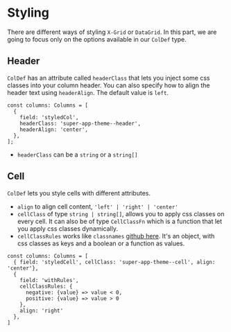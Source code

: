 
<Meta title="1. Docs/10. Styling" component={XGrid} />

# Styling

There are different ways of styling `X-Grid` or `DataGrid`. In this part, we are going to focus only on the options available in our `ColDef` type.

## Header

`ColDef` has an attribute called `headerClass` that lets you inject some css classes into your column header.
You can also specify how to align the header text using `headerAlign`. The default value is `left`.

```tsx
const columns: Columns = [
  {
    field: 'styledCol',
    headerClass: 'super-app-theme--header',
    headerAlign: 'center',
  },
];
```

- `headerClass` can be a `string` or a `string[]`
  <StyleHeaderDemo />

## Cell

`ColDef` lets you style cells with different attributes.

- `align` to align cell content, `'left' | 'right' | 'center'`
- `cellClass` of type `string | string[]`, allows you to apply css classes on every cell. It can also be of type `CellClassFn` which is a function that let you apply css classes dynamically.
- `cellClassRules` works like `classnames` [github here](https://github.com/JedWatson/classnames). It's an object, with css classes as keys and a boolean or a function as values.

```tsx
const columns: Columns = [
  { field: 'styledCell', cellClass: 'super-app-theme--cell', align: 'center'},
  {
    field: 'withRules',
    cellClassRules: {
      negative: {value} => value < 0,
      positive: {value} => value > 0
    },
    align: 'right'
  },
]
```

<StyleCellDemo />